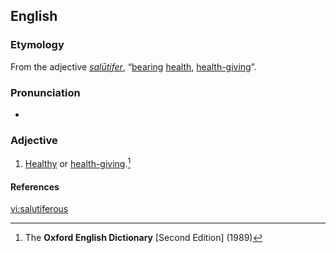 ==English==

===Etymology===
From the {{L.}} adjective ''[[salutifer#Latin|salūtifer]]'', “[[bear]]ing [[health]], [[health-giving]]”.

===Pronunciation===
* {{a|RP}} {{IPA|/sæljʊˈtɪfɛɹəs/}}

===Adjective===
{{en-adj}}

# {{dated}} [[healthy|Healthy]] or [[health-giving]].<ref name="OED-def">The '''Oxford English Dictionary''' [Second Edition] (1989)</ref>

====References====
<references/>

[[vi:salutiferous]]